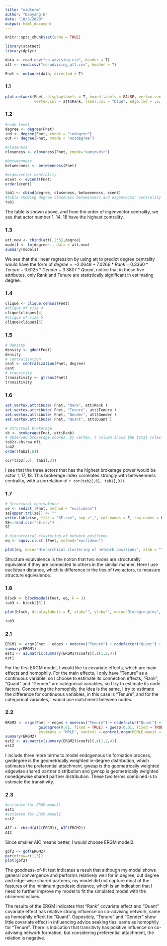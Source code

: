 ---
title: "midterm"
author: "Daoyang E"
date: "10/3/2020"
output: html_document
---

```{r setup, include=FALSE}
knitr::opts_chunk$set(echo = TRUE)
```

```{r, include=FALSE}
library(statnet)
library(dplyr)
```

```{r}
data <- read.csv("co-advising.csv", header = T)
att <- read.csv("co-advising_att.csv", header = T)
```

```{r}
Fnet <- network(data, directed = T)
```


### 1.1
```{r}
plot.network(Fnet, displaylabels = T, boxed.labels = FALSE, vertex.cex = 0.6, label.cex = 1, 
             vertex.col = att$Rank, label.col = "blue", edge.lwd = .5, edge.col = "gray50")
```

### 1.2

```{r}
#node level
degree <- degree(Fnet)
ind <- degree(Fnet, cmode = "indegree")
out <- degree(Fnet, cmode = "outdegree")
```

```{r}
#closeness
closeness <- closeness(Fnet, cmode="suminvdir")
```

```{r}
#betweenness
betweenness <- betweenness(Fnet)
```

```{r}
#eigenvector centrality
ecent <- evcent(Fnet)
order(ecent)
```

```{r}
tab1 <- cbind(degree, closeness, betweenness, ecent)
#table showing degree closeness betweenness and eigenvector centrality
tab1
```

The table is shown above, and from the order of eigenvector centrality, we see that actor number 1, 14, 18 have the highest centrality.

### 1.3

```{r}
att.new <- cbind(att[,2:5],degree)
model1 <- lm(degree~., data = att.new)
summary(model1)
```

We see that the linear regression by using att to predict degree centrality would have the form of $degree = -2.0648+7.0266*Rank-0.3360*Tenure-0.6125*Gender+3.3807*Quant$, notice that in these five attributes, only Rank and Tenure are statistically significant in estimating degree.

### 1.4

```{r}
clique <- clique.census(Fnet)
#clique of size 4
clique$cliques[4]
#clique of size 5
clique$cliques[5]
```

### 1.5

```{r, warning=FALSE}
# density
density <- gden(Fnet)
density
# centralization
cent <- centralization(Fnet, degree)
cent
# transivity
transitivity <- gtrans(Fnet)
transitivity
```

### 1.6

```{r}
set.vertex.attribute( Fnet, "Rank", att$Rank )
set.vertex.attribute( Fnet, "Tenure", att$Tenure )
set.vertex.attribute( Fnet, "Gender", att$Gender )
set.vertex.attribute( Fnet, "Quant", att$Quant )
```

```{r}
# structual brokerage
sb <- brokerage(Fnet, att$Rank)
# Observed brokerage scores, by vertex. t column shows the total roles.
tab2<-sb$raw.nli 
tab2
order(tab2[,6])
```
```{r}
cor(tab2[,6], tab1[,3])
```

I see that the three actors that has the highest brokerage power would be actor 1, 17, 18. This brokerage index correlates strongly with betweenness centrality, with a correlation of `r cor(tab2[,6], tab1[,3])`.

### 1.7

```{r}
# Structural equivalence
se <- sedist (Fnet, method = "euclidean")
se[upper.tri(se)] <- ""
write.table(se, file = "SE.csv", sep =",", col.names = F, row.names = F)
SE<-read.csv("sE.csv")
SE
```


```{r}
# Hierarchical clustering of network positions
eq <- equiv.clust (Fnet, method="euclidean")

plot(eq, main="Hierarchical clustering of network positions", xlab = "", sub="")
```

Structure equivalence is the notion that two nodes are structurally equivalent if they are connected to others in the similar manner. Here I use euclidean distance, which is difference in the ties of two actors, to measure structure equivalence.

### 1.8

```{r}
block <- blockmodel(Fnet, eq, k = 3)
tab3 <- block[[5]]
```

```{r}
plot(block, displaylabels = F, xlab="", ylab="", main="Blockgrouping", sub="")
```
```{r}
tab3
```

### 2.1

```{r}
ERGM1 <- ergm(Fnet ~ edges + nodecov("Tenure") + nodefactor("Quant") + nodefactor("Rank") + nodefactor("Gender") + absdiff("Tenure") + nodematch("Quant") + nodematch("Rank") + nodematch("Gender"))
summary(ERGM1)
est1 <- as.matrix(summary(ERGM1)$coefs)[,c(1,2,4)]
est1
```

For the first ERGM model, I would like to covariate effects, which are main effects and homophily. For the main effects, I only have "Tenure" as a continuous variable, so I choose to estimate its connection effects, "Rank", "Quant" and "Gender" are categorical variables, so I try to estimate its node factors.
Concerning the homophily, the idea is the same, I try to estimate the difference for continuous variables, in this case is "Tenure", and for the categorical variables, I would use matchment between nodes.

### 2.2

```{r}
ERGM2 <- ergm(Fnet ~ edges + nodecov("Tenure") + nodefactor("Quant") + nodefactor("Rank") + nodefactor("Gender") +                 absdiff("Tenure") + nodematch("Quant") + nodematch("Rank") + nodematch("Gender")+
               gwidegree(0.01, fixed = TRUE) + gwesp(0.01, fixed = TRUE) + gwdsp(0.01, fixed = TRUE), 
               estimate = "MPLE", control = control.ergm(MCMLE.maxit = 300, MCMC.burnin = 10000, MCMC.interval = 200,                   seed = 2))
summary(ERGM2)
est2 <- as.matrix(summary(ERGM2)$coefs)[,c(1,2,4)]
est2
```

I include three more terms to model endogenous tie formation process, gwidegree is the geometrically weighted in-degree distribution, which estimates the preferential attachment. gwesp is the geometrically weighted edgewise shared partner distribution and gwnsp is geometrically weighted nonedgewise shared partner distribution. These two terms combined is to estimate the transitivity.

### 2.3

```{r}
#estimate for ERGM model1
est1
#estimate for ERGM model2
est2
```


```{r}
AIC <- rbind(AIC(ERGM1), AIC(ERGM2))
AIC
```

Since smaller AIC means better, I would choose ERGM model2.

```{r}
gof2 <- gof(ERGM2)
par(mfrow=c(1,5))
plot(gof2)
```

The goodness-of-fit test indicates a result that although my model shows general convergence and performs relatively well for in degree, out degree and edge-wise shared partners, my model did not capture most of the features of the minimum geodesic distance, which is an indication that I need to further improve my model to fit the simulated model with the observed values.

The results of the ERGM indicates that "Rank" covariate effect and "Quant" covariate effect has relative strong influence on co-advising network, same as homophily effect for "Quant". Oppositely, "Tenure" and "Gender" show little covariate effect in influencing advice seeking ties, same as homophily for "Tenure". There is indication that  transitivty has positive influence on co-advising network formation, but considering preferential attachment, the relation is negative.